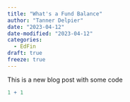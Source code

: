 ```yaml
---
title: "What's a Fund Balance"
author: "Tanner Delpier"
date: "2023-04-12"
date-modified: "2023-04-12"
categories:
  - EdFin
draft: true
freeze: true
---
```


This is a new blog post with some code

```r
1 + 1
```
